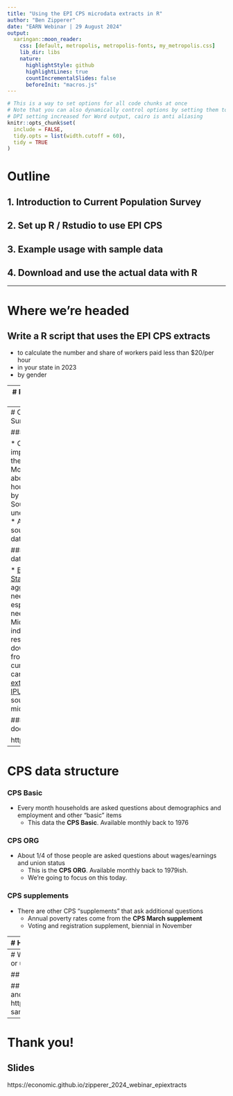 ```yaml
---
title: "Using the EPI CPS microdata extracts in R"
author: "Ben Zipperer"
date: "EARN Webinar | 29 August 2024" 
output:
  xaringan::moon_reader:
    css: [default, metropolis, metropolis-fonts, my_metropolis.css] 
    lib_dir: libs
    nature:
      highlightStyle: github
      highlightLines: true
      countIncrementalSlides: false
      beforeInit: "macros.js"
---
```


```r
# This is a way to set options for all code chunks at once
# Note that you can also dynamically control options by setting them to a value
# DPI setting increased for Word output, cairo is anti aliasing
knitr::opts_chunk$set(
  include = FALSE,
  tidy.opts = list(width.cutoff = 60), 
  tidy = TRUE
)
```



# Outline
## 1. Introduction to Current Population Survey
## 2. Set up R / Rstudio to use EPI CPS
## 3. Example usage with sample data
## 4. Download and use the actual data with R

---

# Where we're headed
## Write a R script that uses the EPI CPS extracts
  * to calculate the number and share of workers paid less than $20/per hour 
  * in your state in 2023
  * by gender

---
# Resources
### Slides for this talk

https://economic.github.io/zipperer_2024_webinar_epiextracts

### EPI CPS extracts documentation

https://microdata.epi.org/

### epiextractr package

https://economic.github.io/epiextractr/


---
# Current Population Survey data

### CPS background

* One of the most important surveys about the US labor market
* Monthly interviews of about 60,000 households conducted by the Census Bureau
* Source of monthly unemployment rate data
* Also a very good source of hourly wage data

### How to access the data?

* [Bureau of Labor Statistics](https://www.bls.gov/cps/) has easy to use aggregations
* But if you need a custom analysis, especially by state, you need the microdata
* Microdata are the individual survey responses
* You can download the microdata from the [Census](https://www.census.gov/data/datasets/time-series/demo/cps/cps-basic.html) (very cumbersome)
* Or you can use the [EPI CPS extracts](https://microdata.epi.org/) (much easier)
* [IPUMS](https://cps.ipums.org/cps/) is another great source for CPS microdata

### EPI CPS extracts documentation

https://microdata.epi.org/

---
# CPS data structure

### CPS Basic 
* Every month households are asked questions about demographics and employment and other "basic" items
  - This data the **CPS Basic**. Available monthly back to 1976

### CPS ORG
* About 1/4 of those people are asked questions about wages/earnings and union status
  - This is the **CPS ORG**. Available monthly back to 1979ish.
  - We're going to focus on this today.

### CPS supplements
* There are other CPS "supplements" that ask additional questions
  - Annual poverty rates come from the **CPS March supplement**
  - Voting and registration supplement, biennial in November

---
# How do you use the EPI CPS extracts in R?

## Open R/Rstudio and install required packages

**[epiextractr](https://economic.github.io/epiextractr/)**: makes it easy to use and download EPI CPS extracts
```r
install.packages(
   "epiextractr", 
   repos = c("https://economic.r-universe.dev", "https://cloud.r-project.org")
)
```

**[tidyverse](https://www.tidyverse.org/)**: general data processing tools

```r
install.packages("tidyverse")
```

**[usethis](https://usethis.r-lib.org/)**: helpful for some configuration we'll do later
```r
install.packages("usethis")
```
---
# Want to do other analysis with the CPS?
## Wage or union analysis: CPS ORG with `orgwgt`
```r
load_org(2023, orgwgt, ...)
```

## Employment analysis: CPS Basic with `basicwgt`
```r
load_basic(2023, basicwgt, ...)
```

## Data sources and weights
More on data sources and weights: https://microdata.epi.org/methodology/faq/#which-sample-weight-variable-should-i-use

---
# Thank you!
## Slides
https://economic.github.io/zipperer_2024_webinar_epiextracts
